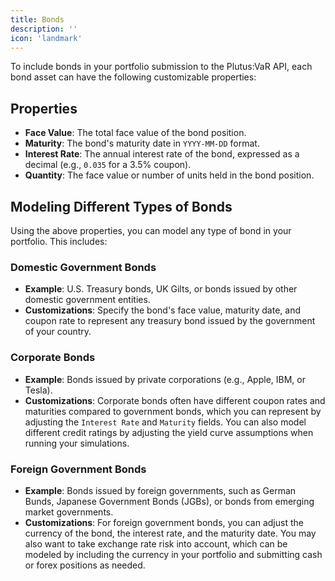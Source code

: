 ```yaml
---
title: Bonds
description: ''
icon: 'landmark'
---
```


To include bonds in your portfolio submission to the Plutus:VaR API, each bond asset can have the following customizable properties:

## Properties
- **Face Value**: The total face value of the bond position.
- **Maturity**: The bond's maturity date in `YYYY-MM-DD` format.
- **Interest Rate**: The annual interest rate of the bond, expressed as a decimal (e.g., `0.035` for a 3.5% coupon).
- **Quantity**: The face value or number of units held in the bond position.

## Modeling Different Types of Bonds

Using the above properties, you can model any type of bond in your portfolio. This includes:

### Domestic Government Bonds
- **Example**: U.S. Treasury bonds, UK Gilts, or bonds issued by other domestic government entities.
- **Customizations**: Specify the bond's face value, maturity date, and coupon rate to represent any treasury bond issued by the government of your country.

### Corporate Bonds
- **Example**: Bonds issued by private corporations (e.g., Apple, IBM, or Tesla).
- **Customizations**: Corporate bonds often have different coupon rates and maturities compared to government bonds, which you can represent by adjusting the `Interest Rate` and `Maturity` fields. You can also model different credit ratings by adjusting the yield curve assumptions when running your simulations.

### Foreign Government Bonds
- **Example**: Bonds issued by foreign governments, such as German Bunds, Japanese Government Bonds (JGBs), or bonds from emerging market governments.
- **Customizations**: For foreign government bonds, you can adjust the currency of the bond, the interest rate, and the maturity date. You may also want to take exchange rate risk into account, which can be modeled by including the currency in your portfolio and submitting cash or forex positions as needed.